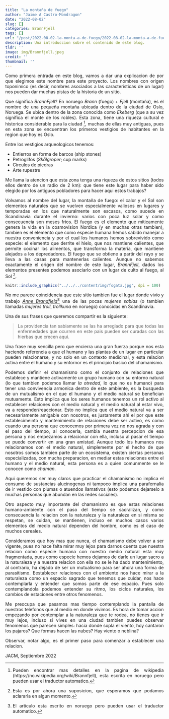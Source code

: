 ```yaml
---
title: "La montaña de fuego"
author: "Jaime A Castro-Mondragon"
date: "2022-08-02"
slug: []
categories: BrannFjell
tags: []
url: "/post/2022-08-02-la-monta-a-de-fuego/2022-08-02-la-monta-a-de-fuego"
description: Una introduccion sobre el contenido de este blog.
tldr: ''
image: img/Brannfjell.jpeg
credit: ''
thumbnail: ''
---
```


<style>
body {
  text-align: justify
}
</style>


<body style='text-align: justify;'>

Como primera entrada en este blog, vamos a dar una explicacion de por que elegimos
este nombre para este proyecto. Los nombres con origen toponimico (es decir,
nombres asociados a las caracteristicas de un lugar) nos pueden dar muchas pistas
de la historia de un sitio.

Que significa *BrannFjell*? En noruego *Brann* (fuego) + *Fjell* (montaña), es el
nombre de una pequeña montaña ubicada dentro de la ciudad de Oslo, Noruega. Se 
ubica dentro de la zona conocida como *Ekeberg* (que a su vez significa el monte
de los robles). Esta zona, tiene una riqueza cultural e historica considerable
para la ciudad ^[Pueden encontrar mas detalles en la pagina de wikipedia (https://no.wikipedia.org/wiki/Brannfjell), esta escrita en noruego pero pueden usar el traductor automatico.], muchas de ellas muy antiguas,
pues en esta zona se encuentran los primeros vestigios de habitantes en la region 
que hoy es Oslo.

Entre los vestigios arqueologicos tenemos:

- Entierros en forma de barcos (ship stones)
- Petroglifos (*Skålgroper*; cup marks)
- Circulos de piedras
- Arte rupestre

Me llama la atencion que esta zona tenga una riqueza de estos sitios (todos ellos
dentro de un radio de 2 km): que tiene este lugar para haber sido elegido por los
antiguos pobladores para hacer aqui estos trabajos?

Volvamos al nombre del lugar, la montaña de fuego: el calor y el Sol son elementos
naturales que se vuelven especialmente valiosos en lugares y temporadas en los que
naturalmente son escasos, como sucede en Scandinavia durante el invierno: varios
con poca luz solar y como consecuencia son meses frios. El fuego es el elemento
que miticamente genera la vida en la cosmovision Nordica (y en muchas otras tambien),
tambien es el elemento que como especie humana hemos sabido manejar a nuestra 
conveniencia y por el cual los humanos hemos sobrevivido como especie: el elemento
que derrite el hielo, que nos mantiene calientes, que permite cocinar los alimentos, 
que transforma la materia, que mantiene alejados a los depredadores. El fuego que
se obtiene a partir del rayo y se lleva a las casas para mantenerlas calientes.
Aunque no sabemos exactamente el origen del nombre de este lugar, *BrannFjell*, 
dados los elementos presentes podemos asociarlo con un lugar de culto al fuego,
al Sol ^[Esta es por ahora una suposicion, que esperamos que podamos aclararla en algun momento.].

```r
knitr::include_graphics("../../../content/img/fogata.jpg", dpi = 100)
```

No me parece coincidencia que este sitio tambien fue el lugar donde vivio y trabajo
[*Anne Brandfjeld*](https://no.wikipedia.org/wiki/Anne_Brandfjeld)^[El articulo esta escrito en noruego pero pueden usar el traductor automatico.] una de las pocas 
*mujeres sabias* (o tambien llamadas *mujeres troll*, *trollkuna* en noruego) conocidas
en Scandinavia. 

Una de sus frases que queremos compartir es la siguiente:

> La providencia tan sabiamente se las ha arreglado para que todas las enfermedades que ocurren en este pais pueden ser curadas con las hierbas que crecen aqui.

Una frase muy sencilla pero que encierra una gran fuerza porque nos esta haciendo
referencia a que el humano y las plantas de un lugar en particular pueden relacionarse,
y no solo en un contexto medicinal, y esta relacion activa entre el humano y su entornor
es el principio basico del chamanismo.

Podemos definir el chamanismo como el conjunto de relaciones que establece y mantiene
activamente un grupo humano con su entorno natural (lo que tambien podemos llamar
*la otredad*, lo que no es humano) para tener una convivencia armonica dentro de
este ambiente, es la busqueda de un mutualismo en el que el humano y el medio natural
se benefician mutuamente. Esto implica que los seres humanos tenemos un rol activo al establecer
relaciones con el medio natural y el medio natural al estar vivo, va a responder/reaccionar.
Esto no implica que el medio natural va a ser necesariamente amigable con nosotros,
es justamente ahi el por que este establecimeinto y mantenimiento de relaciones
debe ser activo, es como cuando una persona que conocemos por primera vez no nos
agrada y con el paso del tiempo, al conocerla, cambia nuestra percepcion de esa persona
y nos empezamos a relacionar con ella, incluso al pasar el tiempo se puede convertir
en una gran amistad. Aunque todo los humanos nos relacionamos con el medio natural,
simplemente por el hecho de que nosotros somos tambien parte de un ecosistema, existen
ciertas personas especializadas, con mucha preparacion, en mediar estas relaciones
entre el humano y el medio natural, esta persona es a quien comunmente se le
conocen como *chaman*.

Aqui queremos ser muy claros que practicar el chamanismo no implica el consumo de
sustancias alucinogenas ni tampoco implica una parafernalia de ir vestido con plumas
o atuendos llamativos (esto podemos dejarselo a muchas personas que abundan en las
redes sociales).

Otro aspecto muy importante del chamanismo es que estas relaciones humano-ambiente
con el paso del tiempo se sacralizan, y como consecuencia la relacion con la naturaleza
y la naturaleza en si misma se respetan, se cuidan, se mantienen, incluso en muchos
casos varios elementos del medio natural dependen del hombre, como es el caso de 
muchos cereales.

Consideramos que hoy mas que nunca, el chamanismo debe volver a ser vigente, pues
no hace falta mirar muy lejos para darnos cuenta que nuestra relacion como especie
humana con nuestro medio natural esta muy fragmentada, pues como especie hemos
dejamos de darle un lugar sacro a la naturaleza y a nuestra relacion con ella no 
se le ha dado mantenimiento, al contrario, ha dejado de ser un mutualismo para ser
ahora una forma de parasitismo. Eestablecer relaciones con el ambiente nos hace 
mirar a la naturaleza como un espacio sagrado que tenemos que cuidar, nos hace 
contemplarla y entender que somos parte de ese espacio. Pues solo contemplandola
podemos entender su ritmo, los ciclos naturales, los cambios de estaciones entre 
otros fenomenos.

Me preocupa que pasamos mas tiempo contemplando la pantalla de nuestros telefonos
que al medio en donde vivimos. Es hora de tomar accion empezando por contemplar a
la naturaleza que te rodea, no tienes que ir muy lejos, incluso si vives en una ciudad
tambien puedes observar fenomenos que parecen simples: hacia donde sopla el viento,
hoy cantaron los pajaros? Que formas hacen las nubes? Hay viento o neblina?

Observar, notar algo, es el primer paso para comenzar a establecer una relacion.

JACM, Septiembre 2022

</body>